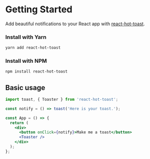 # Getting Started

Add beautiful notifications to your React app with [react-hot-toast](https://github.com/timolins/react-hot-toast).

### Install with Yarn

```sh
yarn add react-hot-toast
```

### Install with NPM

```sh
npm install react-hot-toast
```

## Basic usage

```jsx
import toast, { Toaster } from 'react-hot-toast';

const notify = () => toast('Here is your toast.');

const App = () => {
  return (
    <div>
      <button onClick={notify}>Make me a toast</button>
      <Toaster />
    </div>
  );
};
```

